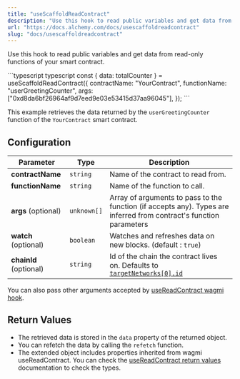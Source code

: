 ```yaml
---
title: "useScaffoldReadContract"
description: "Use this hook to read public variables and get data from read-only functions of your smart contract. const { data: totalCounter } = useScaffoldReadContract({ contractName: \"YourContract\", functionName: \"userGreetingCounter\", args: [\"0xd8da6bf26964af9d7eed9e03e53415d37aa96045\"], }); This example retr..."
url: "https://docs.alchemy.com/docs/usescaffoldreadcontract"
slug: "docs/usescaffoldreadcontract"
---
```


Use this hook to read public variables and get data from read-only functions of your smart contract.

<CodeGroup>
  ```typescript typescript
  const { data: totalCounter } = useScaffoldReadContract({
    contractName: "YourContract",
    functionName: "userGreetingCounter",
    args: ["0xd8da6bf26964af9d7eed9e03e53415d37aa96045"],
  });
  ```
</CodeGroup>

This example retrieves the data returned by the `userGreetingCounter` function of the `YourContract` smart contract.

## Configuration

| Parameter              | Type        | Description                                                                                                                |
| ---------------------- | ----------- | -------------------------------------------------------------------------------------------------------------------------- |
| **contractName**       | `string`    | Name of the contract to read from.                                                                                         |
| **functionName**       | `string`    | Name of the function to call.                                                                                              |
| **args** (optional)    | `unknown[]` | Array of arguments to pass to the function (if accepts any). Types are inferred from contract's function parameters        |
| **watch** (optional)   | `boolean`   | Watches and refreshes data on new blocks. (default : `true`)                                                               |
| **chainId** (optional) | `string`    | Id of the chain the contract lives on. Defaults to [`targetNetworks[0].id`](/deploying/deploy-nextjs-app#--targetnetworks) |

You can also pass other arguments accepted by [useReadContract wagmi hook](https://wagmi.sh/react/api/hooks/useReadContract#parameters).

## Return Values

* The retrieved data is stored in the `data` property of the returned object.
* You can refetch the data by calling the `refetch` function.
* The extended object includes properties inherited from wagmi useReadContract. You can check the [useReadContract return values](https://wagmi.sh/react/api/hooks/useReadContract#return-type) documentation to check the types.

